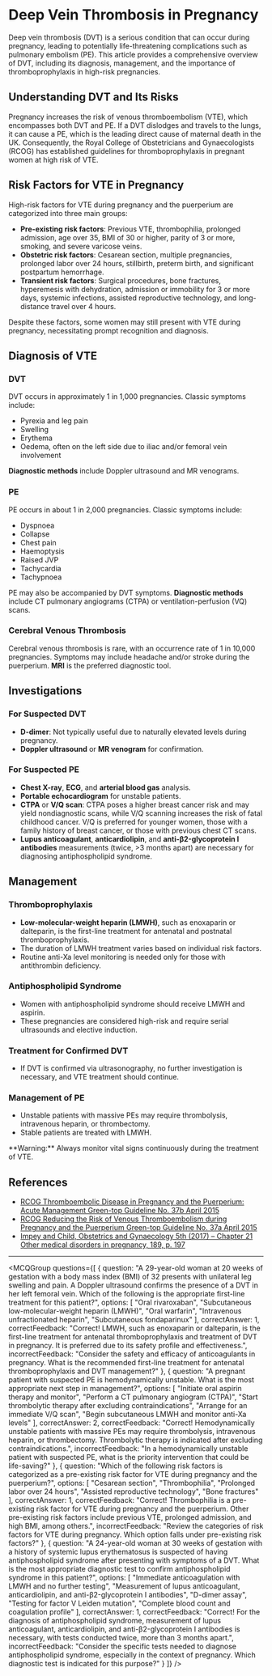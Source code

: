 
# Deep Vein Thrombosis in Pregnancy

Deep vein thrombosis (DVT) is a serious condition that can occur during pregnancy, leading to potentially life-threatening complications such as pulmonary embolism (PE). This article provides a comprehensive overview of DVT, including its diagnosis, management, and the importance of thromboprophylaxis in high-risk pregnancies.

## Understanding DVT and Its Risks

Pregnancy increases the risk of venous thromboembolism (VTE), which encompasses both DVT and PE. If a DVT dislodges and travels to the lungs, it can cause a PE, which is the leading direct cause of maternal death in the UK. Consequently, the Royal College of Obstetricians and Gynaecologists (RCOG) has established guidelines for thromboprophylaxis in pregnant women at high risk of VTE.

## Risk Factors for VTE in Pregnancy

High-risk factors for VTE during pregnancy and the puerperium are categorized into three main groups:

- **Pre-existing risk factors**: Previous VTE, thrombophilia, prolonged admission, age over 35, BMI of 30 or higher, parity of 3 or more, smoking, and severe varicose veins.
- **Obstetric risk factors**: Cesarean section, multiple pregnancies, prolonged labor over 24 hours, stillbirth, preterm birth, and significant postpartum hemorrhage.
- **Transient risk factors**: Surgical procedures, bone fractures, hyperemesis with dehydration, admission or immobility for 3 or more days, systemic infections, assisted reproductive technology, and long-distance travel over 4 hours.

Despite these factors, some women may still present with VTE during pregnancy, necessitating prompt recognition and diagnosis.

## Diagnosis of VTE

### DVT

DVT occurs in approximately 1 in 1,000 pregnancies. Classic symptoms include:

- Pyrexia and leg pain
- Swelling
- Erythema
- Oedema, often on the left side due to iliac and/or femoral vein involvement

**Diagnostic methods** include Doppler ultrasound and MR venograms.

### PE

PE occurs in about 1 in 2,000 pregnancies. Classic symptoms include:

- Dyspnoea
- Collapse
- Chest pain
- Haemoptysis
- Raised JVP
- Tachycardia
- Tachypnoea

PE may also be accompanied by DVT symptoms. **Diagnostic methods** include CT pulmonary angiograms (CTPA) or ventilation-perfusion (VQ) scans.

### Cerebral Venous Thrombosis

Cerebral venous thrombosis is rare, with an occurrence rate of 1 in 10,000 pregnancies. Symptoms may include headache and/or stroke during the puerperium. **MRI** is the preferred diagnostic tool.

## Investigations

### For Suspected DVT

- **D-dimer**: Not typically useful due to naturally elevated levels during pregnancy.
- **Doppler ultrasound** or **MR venogram** for confirmation.

### For Suspected PE

- **Chest X-ray**, **ECG**, and **arterial blood gas** analysis.
- **Portable echocardiogram** for unstable patients.
- **CTPA** or **V/Q scan**: CTPA poses a higher breast cancer risk and may yield nondiagnostic scans, while V/Q scanning increases the risk of fatal childhood cancer. V/Q is preferred for younger women, those with a family history of breast cancer, or those with previous chest CT scans.
- **Lupus anticoagulant**, **anticardiolipin**, and **anti-β2-glycoprotein I antibodies** measurements (twice, >3 months apart) are necessary for diagnosing antiphospholipid syndrome.

## Management

### Thromboprophylaxis

- **Low-molecular-weight heparin (LMWH)**, such as enoxaparin or dalteparin, is the first-line treatment for antenatal and postnatal thromboprophylaxis.
- The duration of LMWH treatment varies based on individual risk factors.
- Routine anti-Xa level monitoring is needed only for those with antithrombin deficiency.

### Antiphospholipid Syndrome

- Women with antiphospholipid syndrome should receive LMWH and aspirin.
- These pregnancies are considered high-risk and require serial ultrasounds and elective induction.

### Treatment for Confirmed DVT

- If DVT is confirmed via ultrasonography, no further investigation is necessary, and VTE treatment should continue.

### Management of PE

- Unstable patients with massive PEs may require thrombolysis, intravenous heparin, or thrombectomy.
- Stable patients are treated with LMWH.

<Callout emoji="⚠️">
**Warning:** Always monitor vital signs continuously during the treatment of VTE.
</Callout>

## References

- [RCOG Thromboembolic Disease in Pregnancy and the Puerperium: Acute Management Green-top Guideline No. 37b April 2015](#)
- [RCOG Reducing the Risk of Venous Thromboembolism during Pregnancy and the Puerperium Green-top Guideline No. 37a April 2015](#)
- [Impey and Child, Obstetrics and Gynaecology 5th (2017) – Chapter 21 Other medical disorders in pregnancy, 189, p. 197](#)

---

<MCQGroup questions={[
  {
    question: "A 29-year-old woman at 20 weeks of gestation with a body mass index (BMI) of 32 presents with unilateral leg swelling and pain. A Doppler ultrasound confirms the presence of a DVT in her left femoral vein. Which of the following is the appropriate first-line treatment for this patient?",
    options: [
      "Oral rivaroxaban",
      "Subcutaneous low-molecular-weight heparin (LMWH)",
      "Oral warfarin",
      "Intravenous unfractionated heparin",
      "Subcutaneous fondaparinux"
    ],
    correctAnswer: 1,
    correctFeedback: "Correct! LMWH, such as enoxaparin or dalteparin, is the first-line treatment for antenatal thromboprophylaxis and treatment of DVT in pregnancy. It is preferred due to its safety profile and effectiveness.",
    incorrectFeedback: "Consider the safety and efficacy of anticoagulants in pregnancy. What is the recommended first-line treatment for antenatal thromboprophylaxis and DVT management?"
  },
  {
    question: "A pregnant patient with suspected PE is hemodynamically unstable. What is the most appropriate next step in management?",
    options: [
      "Initiate oral aspirin therapy and monitor",
      "Perform a CT pulmonary angiogram (CTPA)",
      "Start thrombolytic therapy after excluding contraindications",
      "Arrange for an immediate V/Q scan",
      "Begin subcutaneous LMWH and monitor anti-Xa levels"
    ],
    correctAnswer: 2,
    correctFeedback: "Correct! Hemodynamically unstable patients with massive PEs may require thrombolysis, intravenous heparin, or thrombectomy. Thrombolytic therapy is indicated after excluding contraindications.",
    incorrectFeedback: "In a hemodynamically unstable patient with suspected PE, what is the priority intervention that could be life-saving?"
  },
  {
    question: "Which of the following risk factors is categorized as a pre-existing risk factor for VTE during pregnancy and the puerperium?",
    options: [
      "Cesarean section",
      "Thrombophilia",
      "Prolonged labor over 24 hours",
      "Assisted reproductive technology",
      "Bone fractures"
    ],
    correctAnswer: 1,
    correctFeedback: "Correct! Thrombophilia is a pre-existing risk factor for VTE during pregnancy and the puerperium. Other pre-existing risk factors include previous VTE, prolonged admission, and high BMI, among others.",
    incorrectFeedback: "Review the categories of risk factors for VTE during pregnancy. Which option falls under pre-existing risk factors?"
  },
  {
    question: "A 24-year-old woman at 30 weeks of gestation with a history of systemic lupus erythematosus is suspected of having antiphospholipid syndrome after presenting with symptoms of a DVT. What is the most appropriate diagnostic test to confirm antiphospholipid syndrome in this patient?",
    options: [
      "Immediate anticoagulation with LMWH and no further testing",
      "Measurement of lupus anticoagulant, anticardiolipin, and anti-β2-glycoprotein I antibodies",
      "D-dimer assay",
      "Testing for factor V Leiden mutation",
      "Complete blood count and coagulation profile"
    ],
    correctAnswer: 1,
    correctFeedback: "Correct! For the diagnosis of antiphospholipid syndrome, measurement of lupus anticoagulant, anticardiolipin, and anti-β2-glycoprotein I antibodies is necessary, with tests conducted twice, more than 3 months apart.",
    incorrectFeedback: "Consider the specific tests needed to diagnose antiphospholipid syndrome, especially in the context of pregnancy. Which diagnostic test is indicated for this purpose?"
  }
]} />